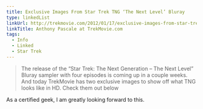 ```yaml
---
title: Exclusive Images From Star Trek TNG ‘The Next Level’ Bluray
type: linkedList
linkUrl: http://trekmovie.com/2012/01/17/exclusive-images-from-star-trek-tng-the-next-level-bluray/
linkTitle: Anthony Pascale at TrekMovie.com
tags:
  - Info
  - Linked
  - Star Trek
---
```


> The release of the “Star Trek: The Next Generation – The Next Level” Bluray sampler with four episodes is coming up in a couple weeks. And today TrekMovie has two exclusive images to show off what TNG looks like in HD. Check them out below

As a certified geek, I am greatly looking forward to this.
